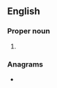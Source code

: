 {{also|yhä}}
==English==

===Proper noun===
{{en-proper noun}}

# {{initialism of|{{w|Youth Hostels Association}}|lang=en}}

===Anagrams===
* {{anagrams|en|AYH|Hay|Yah|hay|yah}}